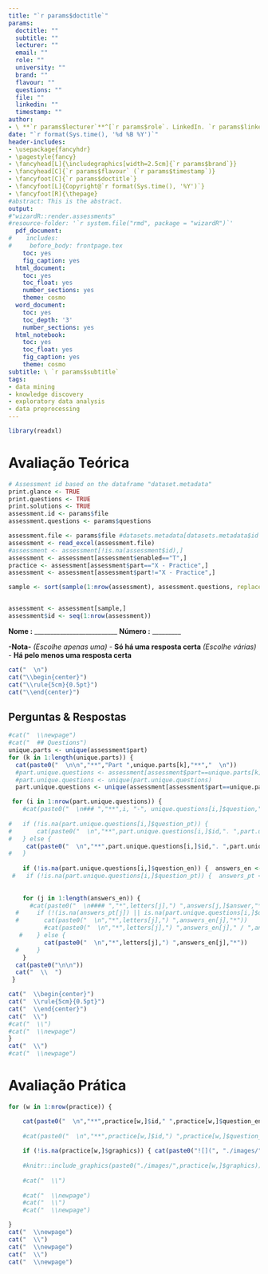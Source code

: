```yaml
---
title: "`r params$doctitle`"
params:
  doctitle: ""
  subtitle: ""
  lecturer: ""
  email: ""
  role: ""
  university: ""
  brand: ""
  flavour: ""
  questions: ""
  file: ""
  linkedin: ""
  timestamp: ""
author: 
- \ **`r params$lecturer`**^[`r params$role`. LinkedIn. `r params$linkedin`], [*`r params$email`*](mailto:`r params$email`), **`r params$university`**
date: "`r format(Sys.time(), '%d %B %Y')`"
header-includes:
- \usepackage{fancyhdr}
- \pagestyle{fancy}
- \fancyhead[L]{\includegraphics[width=2.5cm]{`r params$brand`}}
- \fancyhead[C]{`r params$flavour` (`r params$timestamp`)}
- \fancyfoot[C]{`r params$doctitle`}
- \fancyfoot[L]{Copyright@`r format(Sys.time(), '%Y')`}
- \fancyfoot[R]{\thepage}
#abstract: This is the abstract.
output:
#"wizardR::render.assessments"
#resource-folder: '`r system.file("rmd", package = "wizardR")`'
  pdf_document: 
#    includes:
#     before_body: frontpage.tex
    toc: yes
    fig_caption: yes
  html_document: 
    toc: yes
    toc_float: yes
    number_sections: yes
    theme: cosmo
  word_document:
    toc: yes
    toc_depth: '3'
    number_sections: yes
  html_notebook: 
    toc: yes
    toc_float: yes
    fig_caption: yes
    theme: cosmo
subtitle: \ `r params$subtitle`
tags:
- data mining
- knowledge discovery
- exploratory data analysis
- data preprocessing
---
```


\newpage

```r
library(readxl)
```


# Avaliação Teórica
```r

# Assessment id based on the dataframe "dataset.metadata"
print.glance <- TRUE
print.questions <- TRUE
print.solutions <- TRUE
assessment.id <- params$file
assessment.questions <- params$questions

assessment.file <- params$file #datasets.metadata[datasets.metadata$id == assessment.id,]$fullpath
assessment <- read_excel(assessment.file)
#assessment <- assessment[!is.na(assessment$id),]
assessment <- assessment[assessment$enabled=="T",]
practice <- assessment[assessment$part=="X - Practice",]
assessment <- assessment[assessment$part!="X - Practice",]

sample <- sort(sample(1:nrow(assessment), assessment.questions, replace=F), decreasing = F)


assessment <- assessment[sample,]
assessment$id <- seq(1:nrow(assessment))
```

**Nome :** __________________________
\newline
\newline
**Número :** _________
\newline

**-Nota-**
\newline
*(Escolhe apenas uma)* - **Só há uma resposta certa**
\newline
*(Escolhe várias)* - **Há pelo menos uma resposta certa**


```r
cat("  \n")
cat("\\begin{center}")
cat("\\rule{5cm}{0.5pt}")
cat("\\end{center}")
```



## Perguntas & Respostas
```r
#cat("  \\newpage")
#cat("  ## Questions")
unique.parts <- unique(assessment$part)
for (k in 1:length(unique.parts)) {
  cat(paste0("  \n\n","**","Part ",unique.parts[k],"**","  \n"))
  #part.unique.questions <- assessment[assessment$part==unique.parts[k],c("id","question","comments")]
  #part.unique.questions <- unique(part.unique.questions)
  part.unique.questions <- unique(assessment[assessment$part==unique.parts[k],])

 for (i in 1:nrow(part.unique.questions)) { 
    #cat(paste0("  \n### ","**",i, "-", unique.questions[i,]$question,"**"))
    
#   if (!is.na(part.unique.questions[i,]$question_pt)) { 
#       cat(paste0("  \n","**",part.unique.questions[i,]$id,". ",part.unique.questions[i,]$question_en, " / ", part.unique.questions[i,]$question_pt,"**"," *",part.unique.questions[i,]$comments,"*")) 
#   } else {
     cat(paste0("  \n","**",part.unique.questions[i,]$id,". ",part.unique.questions[i,]$question_en,"**"," *",part.unique.questions[i,]$comments,"*"))
#   }
       
    if (!is.na(part.unique.questions[i,]$question_en)) {  answers_en <- unlist(strsplit(part.unique.questions$answer_en[i],",")) }
 #   if (!is.na(part.unique.questions[i,]$question_pt)) {  answers_pt <- unlist(strsplit(part.unique.questions$answer_pt[i],",")) }
     
    
    for (j in 1:length(answers_en)) { 
      #cat(paste0("  \n#### ","*",letters[j],") ",answers[j,]$answer,"*"))
  #     if (!(is.na(answers_pt[j]) || is.na(part.unique.questions[i,]$question_pt))) {
  #       cat(paste0("  \n","*",letters[j],") ",answers_en[j],"*"))
          #cat(paste0("  \n","*",letters[j],") ",answers_en[j]," / ",answers_pt[j],"*")) 
   #    } else {
          cat(paste0("  \n","*",letters[j],") ",answers_en[j],"*"))
  #     }
    }
  cat(paste0("\n\n"))
  cat("  \\  ")
 }

cat("  \\begin{center}")
cat("  \\rule{5cm}{0.5pt}")
cat("  \\end{center}")
cat("  \\")
#cat("  \\")
#cat("  \\newpage")
}
cat("  \\")
#cat("  \\newpage")
```

\newpage
# Avaliação Prática

```r


for (w in 1:nrow(practice)) {

    cat(paste0("  \n","**",practice[w,]$id," ",practice[w,]$question_en,"**","  \n\n\n\n"))
    
    #cat(paste0("  \n","**",practice[w,]$id,") ",practice[w,]$question_pt,"**","  \n\n\n\n"))
     
    if (!is.na(practice[w,]$graphics)) { cat(paste0("![](", "./images/",practice[w,]$graphics,")"), "\n") }
  
    #knitr::include_graphics(paste0("./images/",practice[w,]$graphics))
   
    #cat("  \\")
    
    #cat("  \\newpage")
    #cat("  \\")
    #cat("  \\newpage")

}
cat("  \\newpage")
cat("  \\")
cat("  \\newpage")
cat("  \\")
cat("  \\newpage")

```

